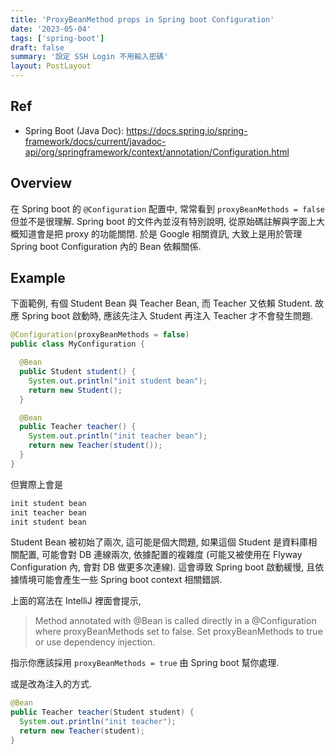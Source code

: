 ```yaml
---
title: 'ProxyBeanMethod props in Spring boot Configuration'
date: '2023-05-04'
tags: ['spring-boot']
draft: false
summary: '設定 SSH Login 不用輸入密碼'
layout: PostLayout
---
```


<TOCInline toc={props.toc} asDisclosure />

## Ref

- Spring Boot (Java Doc): https://docs.spring.io/spring-framework/docs/current/javadoc-api/org/springframework/context/annotation/Configuration.html

## Overview

在 Spring boot 的 `@Configuration` 配置中, 常常看到 `proxyBeanMethods = false` 但並不是很理解. Spring boot 的文件內並沒有特別說明,
從原始碼註解與字面上大概知道會是把 proxy 的功能關閉. 於是 Google 相關資訊, 大致上是用於管理 Spring boot Configuration 內的 Bean
依賴關係.

## Example

下面範例, 有個 Student Bean 與 Teacher Bean, 而 Teacher 又依賴 Student. 故應 Spring boot 啟動時, 應該先注入 Student 再注入 Teacher 才不會發生問題.

```java
@Configuration(proxyBeanMethods = false)
public class MyConfiguration {

  @Bean
  public Student student() {
    System.out.println("init student bean");
    return new Student();
  }

  @Bean
  public Teacher teacher() {
    System.out.println("init teacher bean");
    return new Teacher(student());
  }
}
```

但實際上會是

```bash
init student bean
init teacher bean
init student bean
```

Student Bean 被初始了兩次, 這可能是個大問題, 如果這個 Student 是資料庫相關配置, 可能會對 DB 連線兩次, 依據配置的複雜度 (可能又被使用在 Flyway
Configuration 內, 會對 DB 做更多次連線). 這會導致 Spring boot 啟動緩慢, 且依據情境可能會產生一些 Spring boot context 相關錯誤.

上面的寫法在 IntelliJ 裡面會提示,

> Method annotated with @Bean is called directly in a @Configuration where proxyBeanMethods set to false. Set proxyBeanMethods to true or use dependency injection.

指示你應該採用 `proxyBeanMethods = true` 由 Spring boot 幫你處理.

或是改為注入的方式.

```java
@Bean
public Teacher teacher(Student student) {
  System.out.println("init teacher");
  return new Teacher(student);
}
```

